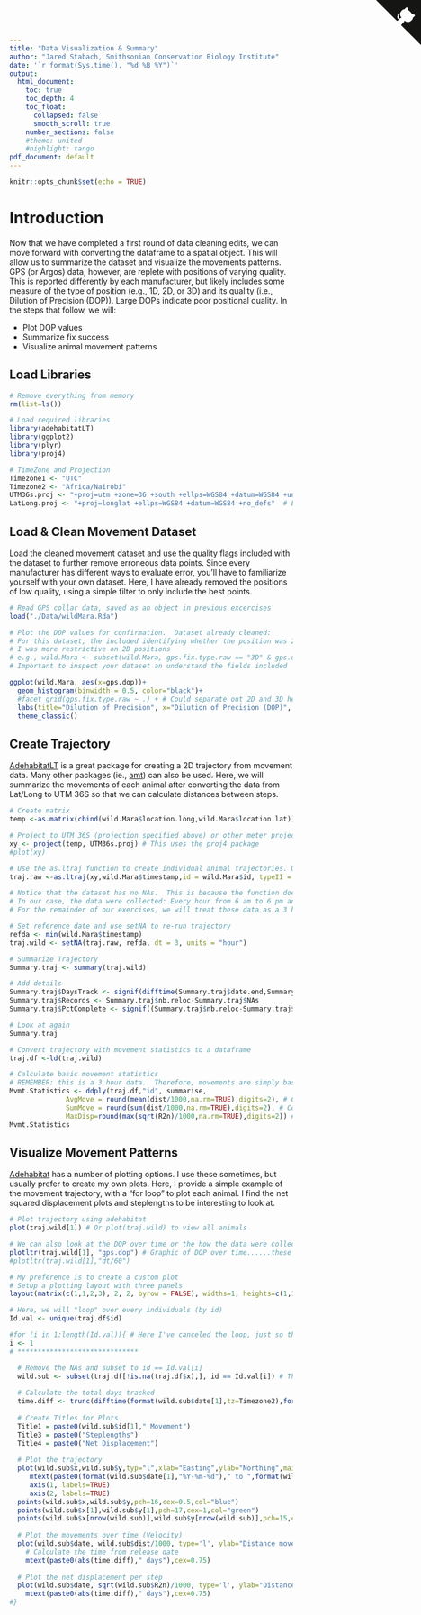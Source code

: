 ```yaml
---
title: "Data Visualization & Summary"
author: "Jared Stabach, Smithsonian Conservation Biology Institute"
date: '`r format(Sys.time(), "%d %B %Y")`'
output:
  html_document:
    toc: true
    toc_depth: 4
    toc_float: 
      collapsed: false
      smooth_scroll: true
    number_sections: false
    #theme: united
    #highlight: tango
pdf_document: default
---
```


```r
knitr::opts_chunk$set(echo = TRUE)
```

<a href="https://github.com/Smithsonian/Wildebeest_RSF.git" class="github-corner" aria-label="View source on GitHub"><svg width="80" height="80" viewBox="0 0 250 250" style="fill:#151513; color:#fff; position: absolute; top: 0; border: 0; right: 0;" aria-hidden="true"><path d="M0,0 L115,115 L130,115 L142,142 L250,250 L250,0 Z"></path><path d="M128.3,109.0 C113.8,99.7 119.0,89.6 119.0,89.6 C122.0,82.7 120.5,78.6 120.5,78.6 C119.2,72.0 123.4,76.3 123.4,76.3 C127.3,80.9 125.5,87.3 125.5,87.3 C122.9,97.6 130.6,101.9 134.4,103.2" fill="currentColor" style="transform-origin: 130px 106px;" class="octo-arm"></path><path d="M115.0,115.0 C114.9,115.1 118.7,116.5 119.8,115.4 L133.7,101.6 C136.9,99.2 139.9,98.4 142.2,98.6 C133.8,88.0 127.5,74.4 143.8,58.0 C148.5,53.4 154.0,51.2 159.7,51.0 C160.3,49.4 163.2,43.6 171.4,40.1 C171.4,40.1 176.1,42.5 178.8,56.2 C183.1,58.6 187.2,61.8 190.9,65.4 C194.5,69.0 197.7,73.2 200.1,77.6 C213.8,80.2 216.3,84.9 216.3,84.9 C212.7,93.1 206.9,96.0 205.4,96.6 C205.1,102.4 203.0,107.8 198.3,112.5 C181.9,128.9 168.3,122.5 157.7,114.1 C157.9,116.9 156.7,120.9 152.7,124.9 L141.0,136.5 C139.8,137.7 141.6,141.9 141.8,141.8 Z" fill="currentColor" class="octo-body"></path></svg></a><style>.github-corner:hover .octo-arm{animation:octocat-wave 560ms ease-in-out}@keyframes octocat-wave{0%,100%{transform:rotate(0)}20%,60%{transform:rotate(-25deg)}40%,80%{transform:rotate(10deg)}}@media (max-width:500px){.github-corner:hover .octo-arm{animation:none}.github-corner .octo-arm{animation:octocat-wave 560ms ease-in-out}}</style>

# Introduction
Now that we have completed a first round of data cleaning edits, we can move forward with converting the dataframe to a spatial object.  This will allow us to summarize the dataset and visualize the movements patterns.  GPS (or Argos) data, however, are replete with positions of varying quality.  This is reported differently by each manufacturer, but likely includes some measure of the type of position (e.g., 1D, 2D, or 3D) and its quality (i.e., Dilution of Precision (DOP)).  Large DOPs indicate poor positional quality. In the steps that follow, we will:

* Plot DOP values
* Summarize fix success
* Visualize animal movement patterns

## Load Libraries
```r
# Remove everything from memory
rm(list=ls())

# Load required libraries
library(adehabitatLT)
library(ggplot2)
library(plyr)
library(proj4)

# TimeZone and Projection
Timezone1 <- "UTC"
Timezone2 <- "Africa/Nairobi" 
UTM36s.proj <- "+proj=utm +zone=36 +south +ellps=WGS84 +datum=WGS84 +units=m +no_defs" # EPSG:32736
LatLong.proj <- "+proj=longlat +ellps=WGS84 +datum=WGS84 +no_defs"  # EPSG:4326
```

## Load & Clean Movement Dataset
Load the cleaned movement dataset and use the quality flags included with the dataset to further remove erroneous data points. Since every manufacturer has different ways to evaluate error, you'll have to familiarize yourself with your own dataset.  Here, I have already removed the positions of low quality, using a simple filter to only include the best points.

```r
# Read GPS collar data, saved as an object in previous excercises
load("./Data/wildMara.Rda")

# Plot the DOP values for confirmation.  Dataset already cleaned:
# For this dataset, the included identifying whether the position was 2D or 3D and then using a qualitative measure to remove poor positions
# I was more restrictive on 2D positions
# e.g., wild.Mara <- subset(wild.Mara, gps.fix.type.raw == "3D" & gps.dop < 10.0 | gps.fix.type.raw == "2D" & gps.dop < 5.0)
# Important to inspect your dataset an understand the fields included

ggplot(wild.Mara, aes(x=gps.dop))+
  geom_histogram(binwidth = 0.5, color="black")+
  #facet_grid(gps.fix.type.raw ~ .) + # Could separate out 2D and 3D here, but so few 2D points that graph doesn't plot well.
  labs(title="Dilution of Precision", x="Dilution of Precision (DOP)", "Count") + 
  theme_classic()
```

## Create Trajectory
[AdehabitatLT](https://cran.r-project.org/web/packages/adehabitatLT/index.html) is a great package for creating a 2D trajectory from movement data.  Many other packages (ie., [amt](https://cran.r-project.org/web/packages/amt/index.html)) can also be used.  Here, we will summarize the movements of each animal after converting the data from Lat/Long to UTM 36S so that we can calculate distances between steps.  

```r
# Create matrix
temp <-as.matrix(cbind(wild.Mara$location.long,wild.Mara$location.lat))

# Project to UTM 36S (projection specified above) or other meter projection
xy <- project(temp, UTM36s.proj) # This uses the proj4 package
#plot(xy)

# Use the as.ltraj function to create individual animal trajectories. Use the infolocs command to included attributes of the dataframe.
traj.raw <-as.ltraj(xy,wild.Mara$timestamp,id = wild.Mara$id, typeII = TRUE, infolocs = wild.Mara[3:14], slsp = c("remove"))

# Notice that the dataset has no NAs.  This is because the function doesn't recognize the movement interval, something we must set.
# In our case, the data were collected: Every hour from 6 am to 6 pm and Every three hours from 6 pm to 6 am
# For the remainder of our exercises, we will treat these data as a 3 hour dataset

# Set reference date and use setNA to re-run trajectory
refda <- min(wild.Mara$timestamp)
traj.wild <- setNA(traj.raw, refda, dt = 3, units = "hour")

# Summarize Trajectory
Summary.traj <- summary(traj.wild)

# Add details
Summary.traj$DaysTrack <- signif(difftime(Summary.traj$date.end,Summary.traj$date.begin, units="days"),digits=2)
Summary.traj$Records <- Summary.traj$nb.reloc-Summary.traj$NAs
Summary.traj$PctComplete <- signif((Summary.traj$nb.reloc-Summary.traj$NAs)/Summary.traj$nb.reloc*100,digits=4)

# Look at again
Summary.traj

# Convert trajectory with movement statistics to a dataframe
traj.df <-ld(traj.wild)

# Calculate basic movement statistics
# REMEMBER: this is a 3 hour data.  Therefore, movements are simply based on the linear steps.
Mvmt.Statistics <- ddply(traj.df,"id", summarise,
              AvgMove = round(mean(dist/1000,na.rm=TRUE),digits=2), # Convert to km
              SumMove = round(sum(dist/1000,na.rm=TRUE),digits=2), # Convert to km
              MaxDisp=round(max(sqrt(R2n)/1000,na.rm=TRUE),digits=2)) # Convert to km
Mvmt.Statistics
```  

## Visualize Movement Patterns
[Adehabitat]() has a number of plotting options.  I use these sometimes, but usually prefer to create my own plots.  Here, I provide a simple example of the movement trajectory, with a "for loop" to plot each animal.  I find the net squared displacement plots and steplengths to be interesting to look at.

```r
# Plot trajectory using adehabitat
plot(traj.wild[1]) # Or plot(traj.wild) to view all animals

# We can also look at the DOP over time or the how the data were collected (every X minutes)
plotltr(traj.wild[1], "gps.dop") # Graphic of DOP over time......these should all be < 10, since we've cleaned them above
#plotltr(traj.wild[1],"dt/60") 

# My preference is to create a custom plot
# Setup a plotting layout with three panels
layout(matrix(c(1,1,2,3), 2, 2, byrow = FALSE), widths=1, heights=c(1,1))

# Here, we will "loop" over every individuals (by id)
Id.val <- unique(traj.df$id)

#for (i in 1:length(Id.val)){ # Here I've canceled the loop, just so the first individual prints
i <- 1
# ****************************** 

  # Remove the NAs and subset to id == Id.val[i]
  wild.sub <- subset(traj.df[!is.na(traj.df$x),], id == Id.val[i]) # This is just to account for NAs that have been added from as.ltraj function
  
  # Calculate the total days tracked
  time.diff <- trunc(difftime(format(wild.sub$date[1],tz=Timezone2),format(wild.sub$date[nrow(wild.sub)],tz=Timezone2),units="days"))
  
  # Create Titles for Plots
  Title1 = paste0(wild.sub$id[1]," Movement")
  Title3 = paste0("Steplengths")
  Title4 = paste0("Net Displacement")
  
  # Plot the trajectory
  plot(wild.sub$x,wild.sub$y,typ="l",xlab="Easting",ylab="Northing",main=Title1,frame=FALSE,axes=FALSE,asp=1)
     mtext(paste0(format(wild.sub$date[1],"%Y-%m-%d")," to ",format(wild.sub$date[nrow(wild.sub)],"%Y-%m-%d")),cex=0.75)
     axis(1, labels=TRUE)
     axis(2, labels=TRUE)
  points(wild.sub$x,wild.sub$y,pch=16,cex=0.5,col="blue")
  points(wild.sub$x[1],wild.sub$y[1],pch=17,cex=1,col="green")
  points(wild.sub$x[nrow(wild.sub)],wild.sub$y[nrow(wild.sub)],pch=15,cex=1,col="red")
  
  # Plot the movements over time (Velocity)
  plot(wild.sub$date, wild.sub$dist/1000, type='l', ylab="Distance moved (km)", xlab="Time", main=Title3, frame=FALSE)
    # Calculate the time from release date	
    mtext(paste0(abs(time.diff)," days"),cex=0.75)
  
  # Plot the net displacement per step
  plot(wild.sub$date, sqrt(wild.sub$R2n)/1000, type='l', ylab="Distance (km)", xlab="Days Since Release", main=Title4,frame=FALSE)
    mtext(paste0(abs(time.diff)," days"),cex=0.75)
#}
```